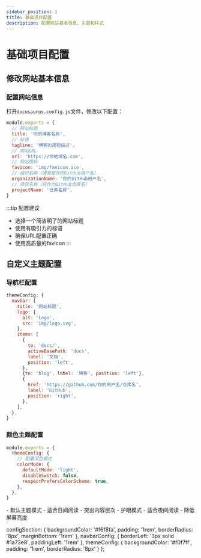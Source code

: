 ```yaml
---
sidebar_position: 1
title: 基础项目配置
description: 配置网站基本信息、主题和样式
---
```



# 基础项目配置

## 修改网站基本信息

<div className="config-section">

### 配置网站信息
打开`docusaurus.config.js`文件，修改以下配置：

```javascript
module.exports = {
  // 网站标题
  title: '你的博客名称',
  // 标语
  tagline: '博客的简短描述',
  // 网站URL
  url: 'https://你的域名.com',
  // 网站图标
  favicon: 'img/favicon.ico',
  // 组织名称（通常是你的GitHub用户名）
  organizationName: '你的GitHub用户名',
  // 项目名称（将作为GitHub仓库名）
  projectName: '仓库名称',
}
```

:::tip 配置建议
- 选择一个简洁明了的网站标题
- 使用有吸引力的标语
- 确保URL配置正确
- 使用高质量的favicon
:::

</div>

## 自定义主题配置

### 导航栏配置

<div className="navbar-config">

```javascript
themeConfig: {
  navbar: {
    title: '网站标题',
    logo: {
      alt: 'Logo',
      src: 'img/logo.svg',
    },
    items: [
      {
        to: 'docs/',
        activeBasePath: 'docs',
        label: '文档',
        position: 'left',
      },
      {to: 'blog', label: '博客', position: 'left'},
      {
        href: 'https://github.com/你的用户名/仓库名',
        label: 'GitHub',
        position: 'right',
      },
    ],
  },
}
```

</div>

### 颜色主题配置

<div className="theme-config">

```javascript
module.exports = {
  themeConfig: {
    // 配置深色模式
    colorMode: {
      defaultMode: 'light',
      disableSwitch: false,
      respectPrefersColorScheme: true,
    },
  },
}
```

<Tabs>
  <TabItem value="light" label="浅色主题" default>
    - 默认主题模式
    - 适合日间阅读
    - 突出内容层次
  </TabItem>
  <TabItem value="dark" label="深色主题">
    - 护眼模式
    - 适合夜间阅读
    - 降低屏幕亮度
  </TabItem>
</Tabs>

</div>

  configSection: {
    backgroundColor: '#f6f8fa',
    padding: '1rem',
    borderRadius: '8px',
    marginBottom: '1rem'
  },
  navbarConfig: {
    borderLeft: '3px solid #1a73e8',
    paddingLeft: '1rem'
  },
  themeConfig: {
    backgroundColor: '#f0f7ff',
    padding: '1rem',
    borderRadius: '8px'
  }
}; 